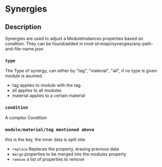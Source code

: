 # Synergies

## Description

Synergies are used to adjust a ModuleInstances properties based on condition.They can be found/added in mod-id:miapi/synergies/any-path-and-file-name.json### `type`The Type of synergy, can either by "tag", "material", "all", if no type is given module is asumed.- tag applies to module with the tag.   - all applies to all modules    - material applies to a certain material  ### `condition`A complex Condition### `module/material/tag mentioned above`this is the key, the inner data is split into- `replace` Replaces the property, erasing previous data- `merge` properties to be merged into the modules property- `remove` a list of properties to remove


